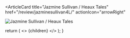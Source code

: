 <ArticleCard
  title="Jazmine Sullivan / Heaux Tales"
  href="/review/jazminesullivan4L/"
  actionIcon="arrowRight"
>

![Jazmine Sullivan / Heaux Tales](../../images/cd/jazminesullivan4L.jpg) 
</ArticleCard>

  return (
    <>
      {children}
    </>
  );
}